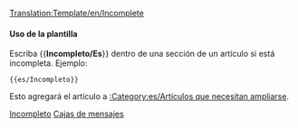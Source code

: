 <noinclude>[[Translation:Template/en/Incomplete]]</noinclude><noinclude></noinclude>{{es/Metaplantilla de avisos| tipo   = contenido
| imagen = UnderConstructionOrange.png
| texto  = <strong>Incompleto</strong><br>Tenga en cuenta que la información de esta página aún está incompleta, ya que aún está en construcción.
}}<includeonly>{{{1|[[Category:es/Artículos que necesitan ampliarse]]}}}</includeonly><noinclude>

====Uso de la plantilla====
Escriba <nowiki>{{</nowiki>'''Incompleto/Es'''<nowiki>}}</nowiki> dentro de una sección de un artículo si está incompleta. Ejemplo:
<pre>{{es/Incompleto}}</pre>
Esto agregará el artículo a [[:Category:es/Artículos que necesitan ampliarse]].

[[Category:es/Plantillas|Incompleto]][[Category:es/Cajas de mensajes|Cajas de mensajes]]</noinclude>
